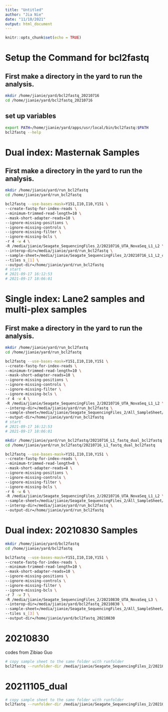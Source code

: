 ```yaml
---
title: "Untitled"
author: "Jia Nie"
date: "11/10/2021"
output: html_document
---
```


```r
knitr::opts_chunk$set(echo = TRUE)
```

# Setup the Command for bcl2fastq
## First make a directory in the yard to run the analysis.
```bash
mkdir /home/jianie/yard/bcl2fastq_20210716
cd /home/jianie/yard/bcl2fastq_20210716
``` 

## set up variables
```bash
export PATH=/home/jianie/yard/apps/usr/local/bin/bcl2fastq:$PATH
bcl2fastq --help
```

# Dual index: Masternak Samples  
## First make a directory in the yard to run the analysis.
```bash
mkdir /home/jianie/yard/run_bcl2fastq
cd /home/jianie/yard/run_bcl2fastq
```

```bash
bcl2fastq --use-bases-mask=Y151,I10,I10,Y151 \
--create-fastq-for-index-reads \
--minimum-trimmed-read-length=10 \
--mask-short-adapter-reads=10 \
--ignore-missing-positions \
--ignore-missing-controls \
--ignore-missing-filter \
--ignore-missing-bcls \
-r 4 -w 4 \
-R /media/jianie/Seagate_SequencingFiles_2/20210716_UTA_NovaSeq_L1_L2 \
--interop-dir=/media/jianie/yard/run_bcl2fastq \
--sample-sheet=/media/jianie/Seagate_SequencingFiles_2/20210716_L1_L2_cellranger/Nie1_SampleSheet_Dual.csv \
--tiles s_[1] \
--output-dir=/home/jianie/yard/run_bcl2fastq
# start
# 2021-09-17 16:12:53
# 2021-09-17 18:06:01
```

# Single index: Lane2 samples and multi-plex samples
## First make a directory in the yard to run the analysis.
```bash
mkdir /home/jianie/yard/run_bcl2fastq
cd /home/jianie/yard/run_bcl2fastq
```
```bash
bcl2fastq --use-bases-mask=Y151,I10,I10,Y151 \
--create-fastq-for-index-reads \
--minimum-trimmed-read-length=10 \
--mask-short-adapter-reads=10 \
--ignore-missing-positions \
--ignore-missing-controls \
--ignore-missing-filter \
--ignore-missing-bcls \
-r 4 -w 4 \
-R /media/jianie/Seagate_SequencingFiles_2/20210716_UTA_NovaSeq_L1_L2 \
--interop-dir=/media/jianie/yard/run_bcl2fastq \
--sample-sheet=/media/jianie/Seagate_SequencingFiles_2/All_SampleSheet/bcl2fastq/20210716_Nie2_SampleSheet_Single.csv \
--output-dir=/home/jianie/yard/run_bcl2fastq
# start
# 2021-09-17 16:12:53
# 2021-09-17 18:06:01
```

```bash
mkdir /home/jianie/yard/run_bcl2fastq/20210716_L1_fastq_dual_bcl2fastq
cd /home/jianie/yard/run_bcl2fastq/20210716_L1_fastq_dual_bcl2fastq
```
```bash
bcl2fastq --use-bases-mask=Y151,I10,I10,Y151 \
--create-fastq-for-index-reads \
--minimum-trimmed-read-length=8 \
--mask-short-adapter-reads=8 \
--ignore-missing-positions \
--ignore-missing-controls \
--ignore-missing-filter \
--ignore-missing-bcls \
-r 6 -w 6 \
-R /media/jianie/Seagate_SequencingFiles_2/20210716_UTA_NovaSeq_L1_L2 \
--sample-sheet=/media/jianie/Seagate_SequencingFiles_2/All_SampleSheet/bcl2fastq/SampleSheet_Dual_L1_bcl2fastq.csv \
--interop-dir=/media/jianie/yard/run_bcl2fastq \
--output-dir=/home/jianie/yard/run_bcl2fastq
```

# Dual index: 20210830 Samples  
```bash
mkdir /home/jianie/yard/bcl2fastq
cd /home/jianie/yard/bcl2fastq
```
```bash
bcl2fastq --use-bases-mask=Y151,I10,I10,Y151 \
--create-fastq-for-index-reads \
--minimum-trimmed-read-length=10 \
--mask-short-adapter-reads=10 \
--ignore-missing-positions \
--ignore-missing-controls \
--ignore-missing-filter \
--ignore-missing-bcls \
-r 7 -w 7 \
-R /media/jianie/Seagate_SequencingFiles_2/20210830_UTA_NovaSeq_L3 \
--interop-dir=/media/jianie/yard/bcl2fastq_20210830 \
--sample-sheet=/media/jianie/Seagate_SequencingFiles_2/All_SampleSheet/20210830_L3_SampleSheet_Dual.csv \
--tiles s_[3] \
--output-dir=/home/jianie/yard/bcl2fastq_20210830
```

# 20210830
codes from Zibiao Guo 
```bash
# copy sample sheet to the same folder with runfolder
bcl2fastq --runfolder-dir /media/jianie/Seagate_SequencingFiles_2/20210830_UTA_NovaSeq_L3_cbcl --output-dir /home/jianie/BCLI --sample-sheet /media/jianie/Seagate_SequencingFiles_2/20210830_UTA_NovaSeq_L3_cbcl/20210830_L3_SampleSheet_Dual.csv
```

# 20211105_dual
```bash
# copy sample sheet to the same folder with runfolder
bcl2fastq --runfolder-dir /media/jianie/Seagate_SequencingFiles_2/20210830_UTA_NovaSeq_L3_cbcl --output-dir /home/jianie/BCLI --sample-sheet /media/jianie/Seagate_SequencingFiles_2/20210830_UTA_NovaSeq_L3_cbcl/20210830_L3_SampleSheet_Dual.csv
```
